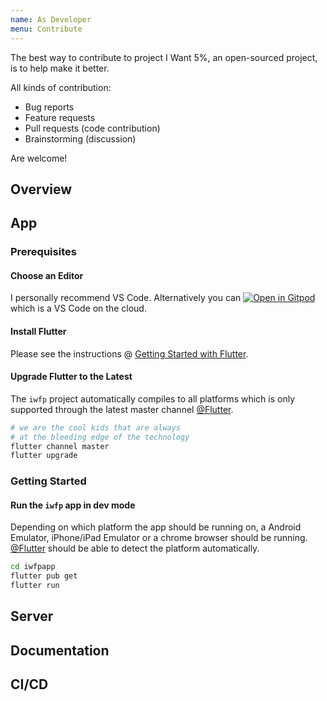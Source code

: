 ```yaml
---
name: As Developer
menu: Contribute
---
```


The best way to contribute to  project I Want 5%, an open-sourced project, is to help make it better.

All kinds of contribution:

* Bug reports
* Feature requests
* Pull requests (code contribution)
* Brainstorming (discussion)

Are welcome!

## Overview

## App

### Prerequisites

#### Choose an Editor

I personally recommend VS Code. Alternatively you can [![Open in Gitpod](https://gitpod.io/button/open-in-gitpod.svg)](https://gitpod.io/#https://github.com/tianhaoz95/iwfp) which is a VS Code on the cloud.

#### Install Flutter

Please see the instructions @ [Getting Started with Flutter](https://flutter.dev/docs/get-started/install).

#### Upgrade Flutter to the Latest

The `iwfp` project automatically compiles to all platforms which is only supported through
the latest master channel [@Flutter](https://flutter.dev/).

```bash
# we are the cool kids that are always
# at the bleeding edge of the technology
flutter channel master
flutter upgrade
```

### Getting Started

#### Run the `iwfp` app in dev mode

Depending on which platform the app should be running on, a Android Emulator, iPhone/iPad Emulator or a chrome
browser should be running. [@Flutter](https://flutter.dev/) should be able to detect the platform automatically.

```bash
cd iwfpapp
flutter pub get
flutter run
```

## Server

## Documentation

## CI/CD

